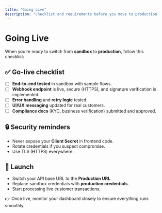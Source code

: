 ```yaml
---
title: "Going Live"
description: "Checklist and requirements before you move to production with Waftpay."
---
```


# Going Live

When you’re ready to switch from **sandbox** to **production**, follow this checklist:

## ✅ Go-live checklist
- [ ] **End-to-end tested** in sandbox with sample flows.
- [ ] **Webhook endpoint** is live, secure (HTTPS), and signature verification is implemented.
- [ ] **Error handling** and **retry logic** tested.
- [ ] **UI/UX messaging** updated for real customers.
- [ ] **Compliance docs** (KYC, business verification) submitted and approved.

## 🔒 Security reminders
- Never expose your **Client Secret** in frontend code.
- Rotate credentials if you suspect compromise.
- Use TLS (HTTPS) everywhere.

## 🎉 Launch
- Switch your API base URL to the **Production URL**.
- Replace sandbox credentials with **production credentials**.
- Start processing live customer transactions.

👉 Once live, monitor your dashboard closely to ensure everything runs smoothly.
